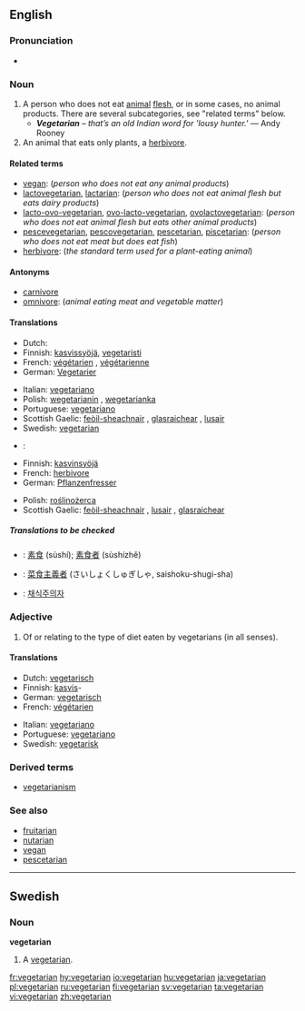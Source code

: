 {{wikipedia|vegetarianism}}
==English==

===Pronunciation===
* {{rhymes|ɛəriən}}

===Noun===
{{en-noun}}

<!-- There has been a kind of tug-of-war about the definitions of this article. According to other dictionaries the term "vegetarian" is a generic term covering many kinds of people that avoid animal products in their diet, including vegans, lactovegetarians, pescetarians etc. The definition below is written from that starting point. Before rushing to rewriting the article once again, please check at least three other dictionaries. -->

# A person who does not eat [[animal]] [[flesh]], or in some cases, no animal products. There are several subcategories, see "related terms" below.
#* '''''Vegetarian''' – that’s an old Indian word for 'lousy hunter.' '' &mdash; Andy Rooney
# An animal that eats only plants, a [[herbivore]].

====Related terms====
*[[vegan]]: (''person who does not eat any animal products'')
*[[lactovegetarian]], [[lactarian]]: (''person who does not eat animal flesh but eats dairy products'') 
*[[lacto-ovo-vegetarian]], [[ovo-lacto-vegetarian]], [[ovolactovegetarian]]: (''person who does not eat animal flesh but eats other animal products'') 
*[[pescevegetarian]], [[pescovegetarian]], [[pescetarian]], [[piscetarian]]: (''person who does not eat meat but does eat fish'')
*[[herbivore]]: (''the standard term used for a plant-eating animal'')

====Antonyms====
*[[carnivore]] 
*[[omnivore]]: (''animal eating meat and vegetable matter'')

====Translations====
{{trans-top|person who or animal that does not eat any animal flesh}}
*Dutch: {{t-|nl|vegetariër}} {{m}}
*Finnish: [[kasvissyöjä]], [[vegetaristi]]
*French: [[végétarien]] {{m}}, [[végétarienne]] {{f}}
*German: [[Vegetarier]] {{m}}
{{trans-mid}}
*Italian: [[vegetariano#Italian|vegetariano]] {{m}}
*Polish: [[wegetarianin]] {{m}}, [[wegetarianka]] {{f}}
*Portuguese: [[vegetariano#Portuguese|vegetariano]]
*Scottish Gaelic: [[feòil-sheachnair]] {{m}}, [[glasraichear]] {{m}}, [[lusair]] {{m}}
*Swedish: [[#Swedish|vegetarian]] {{c}}
{{trans-bottom}}

{{trans-top|plant-eating animal}}
*{{ttbc|Dutch}}: {{t|nl|herbivoor}} {{m}}
*Finnish: [[kasvinsyöjä]]
*French: [[herbivore#French|herbivore]] {{mf}}
*German: [[Pflanzenfresser]] {{m}}
{{trans-mid}}
*Polish: [[roślinożerca]]
*Scottish Gaelic: [[feòil-sheachnair]] {{m}}, [[lusair]] {{m}}, [[glasraichear]] {{m}}
{{trans-bottom}}

=====Translations to be checked=====
*{{ttbc|Chinese}}: [[素食]] (sùshí); [[素食者]] (sùshízhě)
*{{ttbc|Japanese}}: [[菜食主義者]] (さいしょくしゅぎしゃ, saishoku-shugi-sha)
*{{ttbc|Korean}}: [[채식주의자]]

===Adjective===
{{en-adj|-}}

# Of or relating to the type of diet eaten by vegetarians (in all senses).

====Translations====
{{trans-top|relating to the type of diet eaten by vegetarians}}
*Dutch: [[vegetarisch#Dutch|vegetarisch]]
*Finnish: [[kasvis]]-
*German: [[vegetarisch#German|vegetarisch]]
*French: [[végétarien]]
{{trans-mid}}
*Italian: [[vegetariano#Italian|vegetariano]]
*Portuguese: [[vegetariano#Portuguese|vegetariano]]
*Swedish: [[vegetarisk]]
{{trans-bottom}}

===Derived terms===
*[[vegetarianism]]

===See also===
*[[fruitarian]]
*[[nutarian]]
*[[vegan]]
*[[pescetarian]]

----

==Swedish==
{{sv-noun-reg-r-c|2=vegetariane}}
===Noun===
'''vegetarian''' {{c}}

# A [[#Noun|vegetarian]].

[[fr:vegetarian]]
[[hy:vegetarian]]
[[io:vegetarian]]
[[hu:vegetarian]]
[[ja:vegetarian]]
[[pl:vegetarian]]
[[ru:vegetarian]]
[[fi:vegetarian]]
[[sv:vegetarian]]
[[ta:vegetarian]]
[[vi:vegetarian]]
[[zh:vegetarian]]